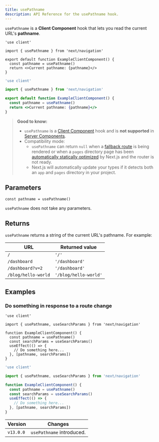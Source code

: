 ```yaml
---
title: usePathname
description: API Reference for the usePathname hook.
---
```


`usePathname` is a **Client Component** hook that lets you read the current URL's **pathname**.

```tsx filename="app/example-client-component.tsx" switcher
'use client'

import { usePathname } from 'next/navigation'

export default function ExampleClientComponent() {
  const pathname = usePathname()
  return <>Current pathname: {pathname}</>
}
```

```jsx filename="app/example-client-component.js" switcher
'use client'

import { usePathname } from 'next/navigation'

export default function ExampleClientComponent() {
  const pathname = usePathname()
  return <>Current pathname: {pathname}</>
}
```

> **Good to know:**
>
> - `usePathname` is a [Client Component](/docs/getting-started/react-essentials) hook and is **not supported** in [Server Components](/docs/getting-started/react-essentials).
> - Compatibility mode:
>   - `usePathname` can return `null` when a [fallback route](/docs/pages/api-reference/functions/get-static-paths#fallback-true) is being rendered or when a `pages` directory page has been [automatically statically optimized](/docs/pages/building-your-application/rendering/automatic-static-optimization) by Next.js and the router is not ready.
>   - Next.js will automatically update your types if it detects both an `app` and `pages` directory in your project.

## Parameters

```tsx
const pathname = usePathname()
```

`usePathname` does not take any parameters.

## Returns

`usePathname` returns a string of the current URL's pathname. For example:

| URL                 | Returned value        |
| ------------------- | --------------------- |
| `/`                 | `'/'`                 |
| `/dashboard`        | `'/dashboard'`        |
| `/dashboard?v=2`    | `'/dashboard'`        |
| `/blog/hello-world` | `'/blog/hello-world'` |

## Examples

### Do something in response to a route change

```tsx filename="app/example-client-component.tsx" switcher
'use client'

import { usePathname, useSearchParams } from 'next/navigation'

function ExampleClientComponent() {
  const pathname = usePathname()
  const searchParams = useSearchParams()
  useEffect(() => {
    // Do something here...
  }, [pathname, searchParams])
}
```

```jsx filename="app/example-client-component.js" switcher
'use client'

import { usePathname, useSearchParams } from 'next/navigation'

function ExampleClientComponent() {
  const pathname = usePathname()
  const searchParams = useSearchParams()
  useEffect(() => {
    // Do something here...
  }, [pathname, searchParams])
}
```

| Version   | Changes                   |
| --------- | ------------------------- |
| `v13.0.0` | `usePathname` introduced. |
